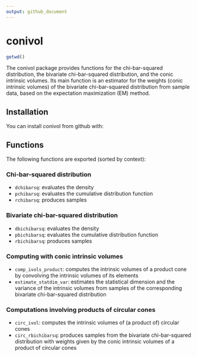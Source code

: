 ```yaml
---
output: github_document
---
```


<!-- README.md is generated from README.Rmd. Please edit that file -->

<!-- {r, echo = FALSE} -->
<!-- knitr::opts_chunk$set( -->
<!--   collapse = TRUE, -->
<!--   comment = "#>", -->
<!--   fig.path = "README_figures/" -->
<!-- ) -->


# conivol

```r
getwd()
```

The conivol package provides functions for the chi-bar-squared distribution, the bivariate chi-bar-squared distribution, and the conic intrinsic volumes. Its main function is an estimator for the weights (conic intrinsic volumes) of the bivariate chi-bar-squared distribution from sample data, based on the expectation maximization (EM) method.

## Installation

You can install conivol from github with:

<!-- {r gh-installation, eval = FALSE} -->
<!-- # install.packages("devtools") -->
<!-- devtools::install_github("damelunx/conivol") -->


## Functions

The following functions are exported (sorted by context):

### Chi-bar-squared distribution
* `dchibarsq`: evaluates the density
* `pchibarsq`: evaluates the cumulative distribution function
* `rchibarsq`: produces samples

<!-- See [this vignette](vignettes/conic-intrinsic-volumes.html) for more information about the chi-bar-squared distribution. -->

### Bivariate chi-bar-squared distribution
* `dbichibarsq`: evaluates the density
* `pbichibarsq`: evaluates the cumulative distribution function
* `rbichibarsq`: produces samples

<!-- See [this vignette](vignettes/conic-intrinsic-volumes.html) for more information about the bivariate chi-bar-squared distribution. -->

### Computing with conic intrinsic volumes
* `comp_ivols_product`: computes the intrinsic volumes of a product cone by convolving the intrinsic volumes of its elements
* `estimate_statdim_var`: estimates the statistical dimension and the variance of the intrinsic volumes from samples of the corresponding bivariate chi-bar-squared distribution

### Computations involving products of circular cones
* `circ_ivol`: computes the intrinsic volumes of (a product of) circular cones
* `circ_rbichibarsq`: produces samples from the bivariate chi-bar-squared distribution with weights given by the conic intrinsic volumes of a product of circular cones



